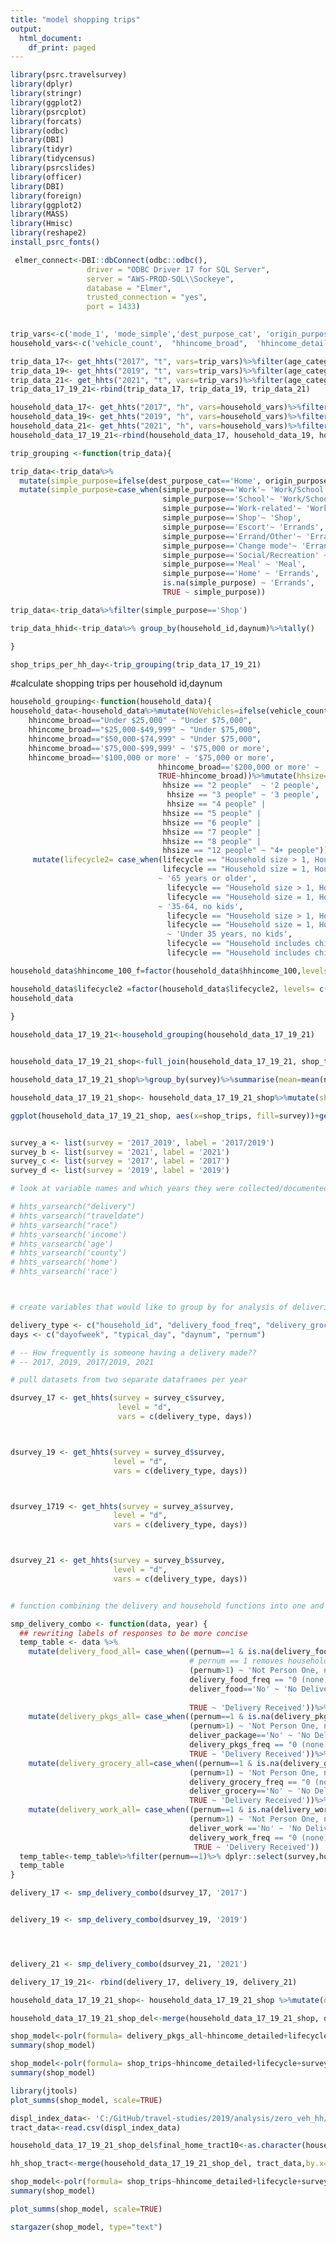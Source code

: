 ```yaml
---
title: "model shopping trips"
output:
  html_document:
    df_print: paged
---
```




```r
library(psrc.travelsurvey)
library(dplyr)
library(stringr)
library(ggplot2)
library(psrcplot)
library(forcats)
library(odbc)
library(DBI)
library(tidyr)
library(tidycensus)
library(psrcslides)
library(officer)
library(DBI)
library(foreign)
library(ggplot2)
library(MASS)
library(Hmisc)
library(reshape2)
install_psrc_fonts()
```

```r
 elmer_connect<-DBI::dbConnect(odbc::odbc(),
                 driver = "ODBC Driver 17 for SQL Server",
                 server = "AWS-PROD-SQL\\Sockeye",
                 database = "Elmer",
                 trusted_connection = "yes",
                 port = 1433)
  


```


```r
trip_vars<-c('mode_1', 'mode_simple','dest_purpose_cat', 'origin_purpose_cat', 'trip_path_distance', 'household_id', 'age_category', 'daynum', 'sample_source', 'hhgroup' )
household_vars<-c('vehicle_count',  "hhincome_broad",  'hhincome_detailed', 'final_home_is_rgc', 'hhsize', 'household_id', 'lifecycle', 'sample_source', 'hhgroup', 'final_home_tract10', 'hh_race_apoc', 'numworkers', 'numchildren', 'numadults')

```


```r
trip_data_17<- get_hhts("2017", "t", vars=trip_vars)%>%filter(age_category!='Under 18 years' & hhgroup=='rSurvey')%>%dplyr::select(-trip_weight_2017)
trip_data_19<- get_hhts("2019", "t", vars=trip_vars)%>%filter(age_category!='Under 18 years' & hhgroup=='rSurvey')%>%dplyr::select(-trip_weight_2019)
trip_data_21<- get_hhts("2021", "t", vars=trip_vars)%>%filter(age_category!='Under 18 years' & sample_source=='ABS')%>%dplyr::select(-c(trip_adult_weight_2021, trip_respondent_weight_2021))
trip_data_17_19_21<-rbind(trip_data_17, trip_data_19, trip_data_21)

household_data_17<- get_hhts("2017", "h", vars=household_vars)%>%filter( hhgroup=='rSurvey')%>%dplyr::select(-hh_weight_2017)
household_data_19<- get_hhts("2019", "h", vars=household_vars)%>%filter( hhgroup=='rSurvey')%>%dplyr::select(-hh_weight_2019)
household_data_21<- get_hhts("2021", "h", vars=household_vars)%>%filter(sample_source=='ABS')%>%dplyr::select(-hh_weight_2021)
household_data_17_19_21<-rbind(household_data_17, household_data_19, household_data_21)
```

```r
trip_grouping <-function(trip_data){

trip_data<-trip_data%>%
  mutate(simple_purpose=ifelse(dest_purpose_cat=='Home', origin_purpose_cat, dest_purpose_cat))%>%
  mutate(simple_purpose=case_when(simple_purpose=='Work'~ 'Work/School',
                                  simple_purpose=='School'~ 'Work/School',
                                  simple_purpose=='Work-related'~ 'Work/School',
                                  simple_purpose=='Shop'~ 'Shop',
                                  simple_purpose=='Escort'~ 'Errands',
                                  simple_purpose=='Errand/Other'~ 'Errands',
                                  simple_purpose=='Change mode'~ 'Errands',
                                  simple_purpose=='Social/Recreation' ~ 'Social/Recreation',
                                  simple_purpose=='Meal' ~ 'Meal',
                                  simple_purpose=='Home' ~ 'Errands',
                                  is.na(simple_purpose) ~ 'Errands',
                                  TRUE ~ simple_purpose))

trip_data<-trip_data%>%filter(simple_purpose=='Shop')

trip_data_hhid<-trip_data%>% group_by(household_id,daynum)%>%tally()

}

```


```r
shop_trips_per_hh_day<-trip_grouping(trip_data_17_19_21)

```

#calculate shopping trips per household id,daynum



```r

household_grouping<-function(household_data){
household_data<-household_data%>%mutate(NoVehicles=ifelse(vehicle_count=='0 (no vehicles)', 'No Vehicles', "Has Vehicles")) %>%mutate(hhincome_100= case_when(
    hhincome_broad=="Under $25,000" ~ "Under $75,000",
    hhincome_broad=="$25,000-$49,999" ~ "Under $75,000",
    hhincome_broad=="$50,000-$74,999" ~ "Under $75,000",
    hhincome_broad=='$75,000-$99,999' ~ '$75,000 or more',
    hhincome_broad=='$100,000 or more' ~ '$75,000 or more',
                                 hhincome_broad=='$200,000 or more' ~ '$75,000 or more',
                                 TRUE~hhincome_broad))%>%mutate(hhsize= case_when(hhsize == "1 person" ~ '1 person', 
                                  hhsize == "2 people"  ~ '2 people', 
                                   hhsize == "3 people" ~ '3 people',
                                   hhsize == "4 people" | 
                                  hhsize == "5 people" | 
                                  hhsize == "6 people" | 
                                  hhsize == "7 people" |
                                  hhsize == "8 people" | 
                                  hhsize == "12 people" ~ "4+ people"))%>%
     mutate(lifecycle2= case_when(lifecycle == "Household size > 1, Householder age 65+" | 
                                  lifecycle == "Household size = 1, Householder age 65+"  
                                 ~ '65 years or older', 
                                   lifecycle == "Household size > 1, Householder age 35 - 64" |
                                   lifecycle == "Household size = 1, Householder age 35 - 64"  
                                 ~ '35-64, no kids',
                                   lifecycle == "Household size > 1, Householder under age 35" | 
                                   lifecycle == "Household size = 1, Householder under age 35" 
                                   ~ 'Under 35 years, no kids',
                                   lifecycle == "Household includes children age 5-17" | 
                                   lifecycle == "Household includes children under 5" ~ 'Household has kids'))

household_data$hhincome_100_f=factor(household_data$hhincome_100,levels=c("Under $75,000","$75,000 or more"))

household_data$lifecycle2 =factor(household_data$lifecycle2, levels= c('Household has kids', 'Under 35 years, no kids', '35-64', '65 years or older' ))
household_data
                                  
}
```

```r
household_data_17_19_21<-household_grouping(household_data_17_19_21)

```

```r

```


```r
household_data_17_19_21_shop<-full_join(household_data_17_19_21, shop_trips_per_hh_day, by='household_id')%>%mutate_all(~replace(., is.na(.), 0)) 

household_data_17_19_21_shop%>%group_by(survey)%>%summarise(mean=mean(n,na.rm=TRUE))
```
```r
household_data_17_19_21_shop<- household_data_17_19_21_shop%>%mutate(shop_trips=ifelse(n<4, n, 4))%>%mutate(shop_trips=factor(shop_trips,levels=c(0,1, 2, 3,4)))
```

```r
ggplot(household_data_17_19_21_shop, aes(x=shop_trips, fill=survey))+geom_histogram(stat='count')


```

```

```




```r


survey_a <- list(survey = '2017_2019', label = '2017/2019')
survey_b <- list(survey = '2021', label = '2021')
survey_c <- list(survey = '2017', label = '2017')
survey_d <- list(survey = '2019', label = '2019')

# look at variable names and which years they were collected/documented

# hhts_varsearch("delivery")
# hhts_varsearch("traveldate")
# hhts_varsearch("race")
# hhts_varsearch('income')
# hhts_varsearch('age')
# hhts_varsearch('county')
# hhts_varsearch('home')
# hhts_varsearch('race')



# create variables that would like to group by for analysis of deliveries by household

delivery_type <- c("household_id", "delivery_food_freq", "delivery_grocery_freq", "delivery_pkgs_freq","delivery_work_freq", "deliver_package", 'deliver_work', 'deliver_grocery', 'deliver_food')
days <- c("dayofweek", "typical_day", "daynum", "pernum")


```



```r

# -- How frequently is someone having a delivery made?? 
# -- 2017, 2019, 2017/2019, 2021

# pull datasets from two separate dataframes per year

dsurvey_17 <- get_hhts(survey = survey_c$survey, 
                        level = "d", 
                        vars = c(delivery_type, days)) 



dsurvey_19 <- get_hhts(survey = survey_d$survey, 
                       level = "d", 
                       vars = c(delivery_type, days)) 



dsurvey_1719 <- get_hhts(survey = survey_a$survey, 
                       level = "d", 
                       vars = c(delivery_type, days)) 



dsurvey_21 <- get_hhts(survey = survey_b$survey, 
                       level = "d", 
                       vars = c(delivery_type, days)) 



```



```r

# function combining the delivery and household functions into one and ordering income by levels

smp_delivery_combo <- function(data, year) {
  ## rewriting labels of responses to be more concise
  temp_table <- data %>%
    mutate(delivery_food_all= case_when((pernum==1 & is.na(delivery_food_freq) & is.na(deliver_food)) ~ 'No HH Response',
                                        # pernum == 1 removes households where multiple members answered the question
                                        (pernum>1) ~ 'Not Person One, not the responder',
                                        delivery_food_freq == "0 (none)"  ~ 'No Delivery',
                                        deliver_food=='No' ~ 'No Delivery',
                                        
                                        TRUE ~ 'Delivery Received'))%>%
    mutate(delivery_pkgs_all= case_when((pernum==1 & is.na(delivery_pkgs_freq) & is.na(deliver_package)) ~ 'No HH Response',
                                        (pernum>1) ~ 'Not Person One, not the responder',
                                        deliver_package=='No' ~ 'No Delivery',
                                        delivery_pkgs_freq == "0 (none)"  ~ 'No Delivery',
                                        TRUE ~ 'Delivery Received'))%>%
    mutate(delivery_grocery_all=case_when((pernum==1 & is.na(delivery_grocery_freq) & is.na(deliver_grocery)) ~ 'No HH Response',
                                        (pernum>1) ~ 'Not Person One, not the responder',
                                        delivery_grocery_freq == "0 (none)"  ~ 'No Delivery',
                                        deliver_grocery=='No' ~ 'No Delivery',
                                        TRUE ~ 'Delivery Received'))%>%
    mutate(delivery_work_all= case_when((pernum==1 & is.na(delivery_work_freq) & is.na(deliver_work)) ~ 'No HH Response',
                                        (pernum>1) ~ 'Not Person One, not the responder',
                                        deliver_work =='No' ~ 'No Delivery',
                                        delivery_work_freq == "0 (none)"  ~ 'No Delivery',
                                         TRUE ~ 'Delivery Received'))
  temp_table<-temp_table%>%filter(pernum==1)%>% dplyr::select(survey,household_id,daynum, delivery_pkgs_all, delivery_grocery_all, delivery_food_all )
  temp_table
}
```

```r


delivery_17 <- smp_delivery_combo(dsurvey_17, '2017')


delivery_19 <- smp_delivery_combo(dsurvey_19, '2019')




delivery_21 <- smp_delivery_combo(dsurvey_21, '2021')
```

```r


delivery_17_19_21<- rbind(delivery_17, delivery_19, delivery_21)
```



```r
household_data_17_19_21_shop<- household_data_17_19_21_shop %>%mutate(daynum=ifelse(daynum==0,1,daynum))
```


```r
household_data_17_19_21_shop_del<-merge(household_data_17_19_21_shop, delivery_17_19_21, by=c('household_id', 'daynum'))
```


```r
shop_model<-polr(formula= delivery_pkgs_all~hhincome_detailed+lifecycle+numworkers+shop_trips, data=household_data_17_19_21_shop_del)
summary(shop_model)
```


```r
shop_model<-polr(formula= shop_trips~hhincome_detailed+lifecycle+survey.x+NoVehicles+final_home_is_rgc+delivery_pkgs_all, data=household_data_17_19_21_shop_del)
summary(shop_model)
```

```r
library(jtools)
plot_summs(shop_model, scale=TRUE)
```



```r
displ_index_data<- 'C:/GitHub/travel-studies/2019/analysis/zero_veh_hh/displacement_risk_estimation.csv'
tract_data<-read.csv(displ_index_data)

```

```r
household_data_17_19_21_shop_del$final_home_tract10<-as.character(household_data_17_19_21_shop_del$final_home_tract10)
```


```r
hh_shop_tract<-merge(household_data_17_19_21_shop_del, tract_data,by.x='final_home_tract10', by.y='GEOID', all.x=TRUE)
```

```r
shop_model<-polr(formula= shop_trips~hhincome_detailed+lifecycle+survey.x+ln_jobs_auto_30+numworkers++delivery_pkgs_all+dist_super, data=hh_shop_tract)
summary(shop_model)
```

```r

plot_summs(shop_model, scale=TRUE)
```

```r
stargazer(shop_model, type="text")
```


